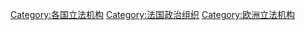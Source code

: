 [[Category:各国立法机构|Category:各国立法机构]]
[[Category:法国政治组织|Category:法国政治组织]]
[[Category:欧洲立法机构|Category:欧洲立法机构]]